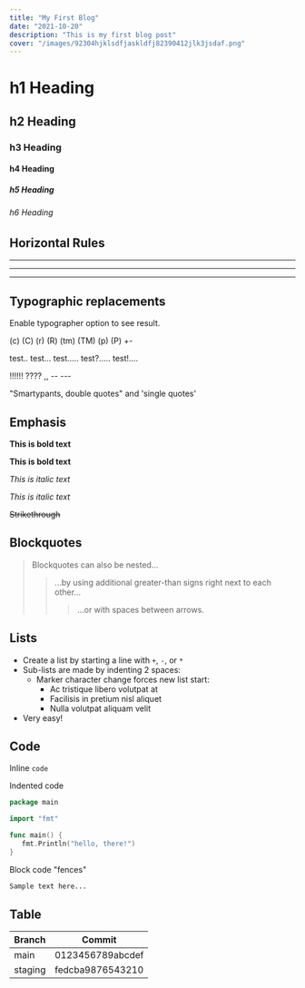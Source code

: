 ```yaml
---
title: "My First Blog"
date: "2021-10-20"
description: "This is my first blog post"
cover: "/images/92304hjklsdfjaskldfj82390412jlk3jsdaf.png"
---
```




# h1 Heading

## h2 Heading

### h3 Heading

#### h4 Heading

##### h5 Heading

###### h6 Heading

## Horizontal Rules

---

---

---

## Typographic replacements

Enable typographer option to see result.

(c) (C) (r) (R) (tm) (TM) (p) (P) +-

test.. test... test..... test?..... test!....

!!!!!! ???? ,, -- ---

"Smartypants, double quotes" and 'single quotes'

## Emphasis

**This is bold text**

**This is bold text**

_This is italic text_

_This is italic text_

~~Strikethrough~~

## Blockquotes

> Blockquotes can also be nested...
>
> > ...by using additional greater-than signs right next to each other...
> >
> > > ...or with spaces between arrows.

## Lists

-  Create a list by starting a line with `+`, `-`, or `*`
-  Sub-lists are made by indenting 2 spaces:
   -  Marker character change forces new list start:
      -  Ac tristique libero volutpat at
      *  Facilisis in pretium nisl aliquet
      -  Nulla volutpat aliquam velit
-  Very easy!

## Code

Inline `code`

Indented code
```go
package main

import "fmt"

func main() {
   fmt.Println("hello, there!")
}

```

Block code "fences"

```bash
Sample text here...
```

## Table

| Branch  | Commit           |
| ------- | ---------------- |
| main    | 0123456789abcdef |
| staging | fedcba9876543210 |
